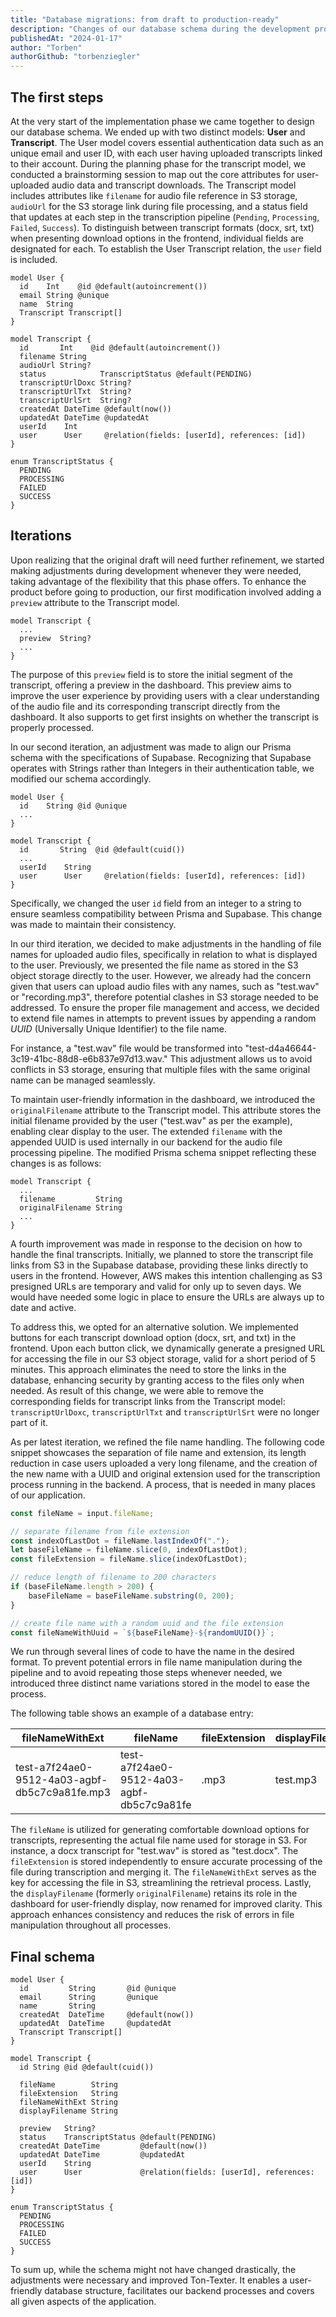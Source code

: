 ```yaml
---
title: "Database migrations: from draft to production-ready"
description: "Changes of our database schema during the development process."
publishedAt: "2024-01-17"
author: "Torben"
authorGithub: "torbenziegler"
---
```

## The first steps

At the very start of the implementation phase we came together to design our database schema. We ended up with two distinct models: **User** and **Transcript**. The User model covers essential authentication data such as an unique email and user ID, with each user having uploaded transcripts linked to their account. During the planning phase for the transcript model, we conducted a brainstorming session to map out the core attributes for user-uploaded audio data and transcript downloads. The Transcript model includes attributes like `filename` for audio file reference in S3 storage, `audioUrl` for the S3 storage link during file processing, and a status field that updates at each step in the transcription pipeline (`Pending`, `Processing`, `Failed`, `Success`). To distinguish between transcript formats (docx, srt, txt) when presenting download options in the frontend, individual fields are designated for each. To establish the User Transcript relation, the `user` field is included. 

```prisma
model User {
  id    Int    @id @default(autoincrement())
  email String @unique
  name  String
  Transcript Transcript[]
}

model Transcript {
  id       Int    @id @default(autoincrement())
  filename String
  audioUrl String?
  status            TranscriptStatus @default(PENDING)
  transcriptUrlDoxc String?
  transcriptUrlTxt  String?
  transcriptUrlSrt  String?
  createdAt DateTime @default(now())
  updatedAt DateTime @updatedAt
  userId    Int
  user      User     @relation(fields: [userId], references: [id])
}

enum TranscriptStatus {
  PENDING
  PROCESSING
  FAILED
  SUCCESS
}
```

## Iterations

Upon realizing that the original draft will need further refinement, we started making adjustments during development whenever they were needed, taking advantage of the flexibility that this phase offers. To enhance the product before going to production, our first modification involved adding a `preview` attribute to the Transcript model. 

```prisma
model Transcript {
  ...
  preview  String?
  ...
}
```

The purpose of this `preview` field is to store the initial segment of the transcript, offering a preview in the dashboard. This preview aims to improve the user experience by providing users with a clear understanding of the audio file and its corresponding transcript directly from the dashboard. It also supports to get first insights on whether the transcript is properly processed.

In our second iteration, an adjustment was made to align our Prisma schema with the specifications of Supabase. Recognizing that Supabase operates with Strings rather than Integers in their authentication table, we modified our schema accordingly.

```prisma
model User {
  id    String @id @unique
  ...
}

model Transcript {
  id       String  @id @default(cuid())
  ...
  userId    String
  user      User     @relation(fields: [userId], references: [id])
}
```

 Specifically, we changed the user `id` field from an integer to a string to ensure seamless compatibility between Prisma and Supabase. This change was made to maintain their consistency.

In our third iteration, we decided to make adjustments in the handling of file names for uploaded audio files, specifically in relation to what is displayed to the user. Previously, we presented the file name as stored in the S3 object storage directly to the user. However, we already had the concern given that users can upload audio files with any names, such as "test.wav" or "recording.mp3", therefore potential clashes in S3 storage needed to be addressed. To ensure the proper file management and access, we decided to extend file names in attempts to prevent issues by appending a random *UUID* (Universally Unique Identifier) to the file name. 

For instance, a "test.wav" file would be transformed into "test-d4a46644-3c19-41bc-88d8-e6b837e97d13.wav." This adjustment allows us to avoid conflicts in S3 storage, ensuring that multiple files with the same original name can be managed seamlessly.

To maintain user-friendly information in the dashboard, we introduced the `originalFilename` attribute to the Transcript model. This attribute stores the initial filename provided by the user ("test.wav" as per the example), enabling clear display to the user. The extended `filename` with the appended UUID is used internally in our backend for the audio file processing pipeline. The modified Prisma schema snippet reflecting these changes is as follows:

```prisma
model Transcript {
  ...
  filename         String
  originalFilename String
  ...
}
```

A fourth improvement was made in response to the decision on how to handle the final transcripts. Initially, we planned to store the transcript file links from S3 in the Supabase database, providing these links directly to users in the frontend. However, AWS makes this intention challenging as S3 presigned URLs are temporary and valid for only up to seven days. We would have needed some logic in place to ensure the URLs are always up to date and active.

To address this, we opted for an alternative solution. We implemented buttons for each transcript download option (docx, srt, and txt) in the frontend. Upon each button click, we dynamically generate a presigned URL for accessing the file in our S3 object storage, valid for a short period of 5 minutes. This approach eliminates the need to store the links in the database, enhancing security by granting access to the files only when needed. As result of this change, we were able to remove the corresponding fields for transcript links from the Transcript model: `transcriptUrlDoxc`, `transcriptUrlTxt` and `transcriptUrlSrt` were no longer part of it. 

As per latest iteration, we refined the file name handling. The following code snippet showcases the separation of file name and extension, its length reduction in case users uploaded a very long filename, and the creation of the new name with a UUID and original extension used for the transcription process running in the backend. A process, that is needed in many places of our application.

```typescript
const fileName = input.fileName;

// separate filename from file extension
const indexOfLastDot = fileName.lastIndexOf(".");
let baseFileName = fileName.slice(0, indexOfLastDot);
const fileExtension = fileName.slice(indexOfLastDot);

// reduce length of filename to 200 characters
if (baseFileName.length > 200) {
    baseFileName = baseFileName.substring(0, 200);
}

// create file name with a random uuid and the file extension
const fileNameWithUuid = `${baseFileName}-${randomUUID()}`; 
```

 We run through several lines of code to have the name in the desired format. To prevent potential errors in file name manipulation during the pipeline and to avoid repeating those steps whenever needed, we introduced three distinct name variations stored in the model to ease the process.

The following table shows an example of a database entry:

<table>
  <thead>
    <tr>
      <th>fileNameWithExt</th>
      <th>fileName</th>
      <th>fileExtension</th>
      <th>displayFilename</th>
    </tr>
  </thead>
  <tbody>
    <tr>
      <td>test-a7f24ae0-9512-4a03-agbf-db5c7c9a81fe.mp3</td>
      <td>test-a7f24ae0-9512-4a03-agbf-db5c7c9a81fe</td>
      <td>.mp3</td>
      <td>test.mp3</td>
    </tr>
  </tbody>
</table>


The `fileName` is utilized for generating comfortable download options for transcripts, representing the actual file name used for storage in S3. For instance, a docx transcript for "test.wav" is stored as "test.docx". The `fileExtension` is stored independently to ensure accurate processing of the file during transcription and merging it. The `fileNameWithExt` serves as the key for accessing the file in S3, streamlining the retrieval process. Lastly, the `displayFilename` (formerly `originalFilename`) retains its role in the dashboard for user-friendly display, now renamed for improved clarity. This approach enhances consistency and reduces the risk of errors in file manipulation throughout all processes.

## Final schema

```prisma
model User {
  id         String       @id @unique
  email      String       @unique
  name       String
  createdAt  DateTime     @default(now())
  updatedAt  DateTime     @updatedAt
  Transcript Transcript[]
}

model Transcript {
  id String @id @default(cuid())
  
  fileName        String
  fileExtension   String
  fileNameWithExt String
  displayFilename String

  preview   String?
  status    TranscriptStatus @default(PENDING)
  createdAt DateTime         @default(now())
  updatedAt DateTime         @updatedAt
  userId    String
  user      User             @relation(fields: [userId], references: [id])
}

enum TranscriptStatus {
  PENDING
  PROCESSING
  FAILED
  SUCCESS
}
```

To sum up, while the schema might not have changed drastically, the adjustments were necessary and improved Ton-Texter. It enables a user-friendly database structure, facilitates our backend processes and covers all given aspects of the application.